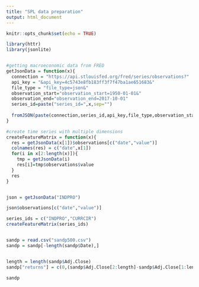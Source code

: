 ```yaml
---
title: "SPL data preparation"
output: html_document
---
```


```r
knitr::opts_chunk$set(echo = TRUE)
```


```r
library(httr)
library(jsonlite)


#getting macroeconomic data from FRED
getJsonData = function(x){
  connection = "https://api.stlouisfed.org/fred/series/observations?"
  api_key = "&api_key=4c5743e8fb183ff3f7f47ba1ae651683&"
  file_type = "file_type=json&"
  observation_start="observation_start=1950-01-01&"
  observation_end="observation_end=2017-10-01"
  series_id=paste("series_id=",x,sep="")
  
  fromJSON(paste(connection,series_id,api_key,file_type,observation_start,observation_end, sep = ""))
}

#create time series with multiple dimensions
createFeatureMatrix = function(x){
  res = getJsonData(x[1])$observations[c("date","value")]
  colnames(res) = c("date",x[1])
  for(i in x[2:length(x)]){
    tmp = getJsonData(i)
    res[i]=tmp$observations$value
  }
  res
}


json = getJsonData("INDPRO")

json$observations[c("date","value")]

series_ids = c("INDPRO","CURRCIR")
createFeatureMatrix(series_ids)


sandp = read.csv("sandp500.csv")
sandp = sandp[-length(sandp$Date),]


length = length(sandp$Adj.Close)
sandp["returns"] = c(0,(sandp$Adj.Close[2:length]-sandp$Adj.Close[1:length-1])/sandp$Adj.Close[1:length-1])

sandp




```

